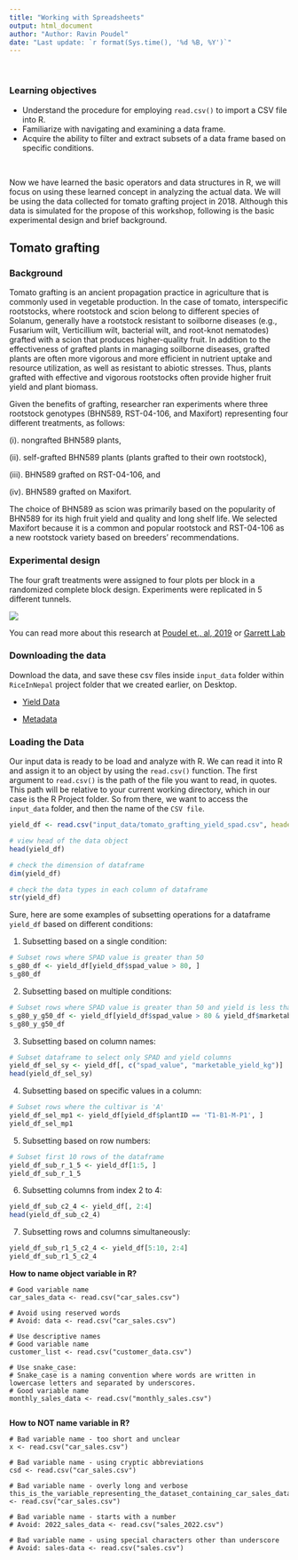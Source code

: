```yaml
---
title: "Working with Spreadsheets"
output: html_document
author: "Author: Ravin Poudel"
date: "Last update: `r format(Sys.time(), '%d %B, %Y')`"
---
```


<br>
<div class = "blue">
### Learning objectives
* Understand the procedure for employing `read.csv()` to import a CSV file into R. 
* Familiarize with navigating and examining a data frame. 
* Acquire the ability to filter and extract subsets of a data frame based on specific conditions.


</div>
<br>


Now we have learned the basic operators and data structures in R, we will focus on using these learned concept in analyzing the actual data. We will be using the data collected for tomato grafting project in 2018. Although this data is simulated for the propose of this workshop, following is the basic experimental design and brief background.


## Tomato grafting
### Background
Tomato grafting is an ancient propagation practice in agriculture that is commonly used in vegetable production. In the case of tomato, interspecific rootstocks, where rootstock and scion belong to different species of Solanum, generally have a rootstock resistant to soilborne diseases (e.g., Fusarium wilt, Verticillium wilt, bacterial wilt, and root-knot nematodes) grafted with a scion that produces higher-quality fruit. In addition to the effectiveness of grafted plants in managing soilborne diseases, grafted plants are often more vigorous and more efficient in nutrient uptake and resource utilization, as well as resistant to abiotic stresses. Thus, plants grafted with effective and vigorous rootstocks often provide higher fruit yield and plant biomass.

Given the benefits of grafting, researcher ran experiments where three rootstock genotypes (BHN589, RST-04-106, and Maxifort) representing four different treatments, as follows: 

  (i). nongrafted BHN589 plants, 

  (ii). self-grafted BHN589 plants (plants grafted to their own rootstock), 

  (iii). BHN589 grafted on RST-04-106, and 

  (iv). BHN589 grafted on Maxifort. 

The choice of BHN589 as scion was primarily based on the popularity of BHN589 for its high fruit yield and quality and long shelf life. We selected Maxifort because it is a common and popular rootstock and RST-04-106 as a new rootstock variety based on breeders’ recommendations.


### Experimental design
The four graft treatments were assigned to four plots per block in a randomized complete block design. Experiments were replicated in 5 different tunnels. 


![](img/Fig8.png){width=500xpx}

You can read more about this research at [Poudel et., al, 2019 ](https://www.ncbi.nlm.nih.gov/pmc/articles/PMC6328775/) or [Garrett Lab](https://www.garrettlab.com/bacteria/)


### Downloading the data
Download the data, and save these csv files inside `input_data` folder within `RiceInNepal` project folder that we created earlier, on Desktop. 

* [Yield Data](https://github.com/ravinpoudel/RiceInNepal/blob/main/input_data/tomato_grafting_yield_spad.csv)

* [Metadata](https://github.com/ravinpoudel/RiceInNepal/blob/main/input_data/tomato_grafting_metadata.csv)


### Loading the Data
Our input data is ready to be load and analyze with R.  We can read it into R and assign it to an object by using the `read.csv()` function. The first argument to `read.csv()` is the path of the file you want to read, in quotes. This path will be relative to your current working directory, which in our case is the R Project folder. So from there, we want to access the `input_data` folder, and then the name of the  `CSV file`.

```r
yield_df <- read.csv("input_data/tomato_grafting_yield_spad.csv", header=TRUE)

# view head of the data object
head(yield_df)

# check the dimension of dataframe
dim(yield_df)

# check the data types in each column of dataframe
str(yield_df)

```

Sure, here are some examples of subsetting operations for a dataframe `yield_df` based on different conditions:

1. Subsetting based on a single condition:
```r
# Subset rows where SPAD value is greater than 50
s_g80_df <- yield_df[yield_df$spad_value > 80, ]
s_g80_df
```

2. Subsetting based on multiple conditions:
```r
# Subset rows where SPAD value is greater than 50 and yield is less than 100
s_g80_y_g50_df <- yield_df[yield_df$spad_value > 80 & yield_df$marketable_yield_kg > 50, ]
s_g80_y_g50_df
```

3. Subsetting based on column names:
```r
# Subset dataframe to select only SPAD and yield columns
yield_df_sel_sy <- yield_df[, c("spad_value", "marketable_yield_kg")]
head(yield_df_sel_sy)
```

4. Subsetting based on specific values in a column:
```r
# Subset rows where the cultivar is 'A'
yield_df_sel_mp1 <- yield_df[yield_df$plantID == 'T1-B1-M-P1', ]
yield_df_sel_mp1
```


5. Subsetting based on row numbers:
```r
# Subset first 10 rows of the dataframe
yield_df_sub_r_1_5 <- yield_df[1:5, ]
yield_df_sub_r_1_5
```


6. Subsetting columns from index 2 to 4:
```r
yield_df_sub_c2_4 <- yield_df[, 2:4]
head(yield_df_sub_c2_4)
```

7. Subsetting rows and columns simultaneously:
```r
yield_df_sub_r1_5_c2_4 <- yield_df[5:10, 2:4]
yield_df_sub_r1_5_c2_4
```


**How to name object variable in R?**
```
# Good variable name
car_sales_data <- read.csv("car_sales.csv")

# Avoid using reserved words
# Avoid: data <- read.csv("car_sales.csv") 

# Use descriptive names
# Good variable name
customer_list <- read.csv("customer_data.csv")

# Use snake_case:
# Snake_case is a naming convention where words are written in lowercase letters and separated by underscores. 
# Good variable name
monthly_sales_data <- read.csv("monthly_sales.csv")


```


**How to NOT name variable in R?**

```
# Bad variable name - too short and unclear
x <- read.csv("car_sales.csv")

# Bad variable name - using cryptic abbreviations
csd <- read.csv("car_sales.csv")

# Bad variable name - overly long and verbose
this_is_the_variable_representing_the_dataset_containing_car_sales_data <- read.csv("car_sales.csv")

# Bad variable name - starts with a number
# Avoid: 2022_sales_data <- read.csv("sales_2022.csv")

# Bad variable name - using special characters other than underscore
# Avoid: sales-data <- read.csv("sales.csv")

```